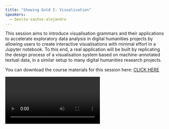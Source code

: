 ```yaml
---
title: "Showing Gold I: Visualisation"
speakers:
  - benito-santos-alejandro
---
```

This session aims to introduce visualisation grammars and their applications to accelerate exploratory data analysis in digital humanities projects by allowing users to create interactive visualisations with minimal effort in a Jupyter notebook. To this end, a real application will be built by replicating the design process of a visualisation system based on machine-annotated textual data, in a similar setup to many digital humanities research projects.

You can download the course materials for this session here: [CLICK HERE](https://colab.research.google.com/drive/13ZEEUcKoLp92-GEHA70YkJHe8nvG9iGz)

<Video provider="youtube" id="43ELEO-mO98">
  Showing Gold I: Visualisation
</Video>

<Speakers>
  <Speaker speaker="benito-santos-alejandro" />
</Speakers>

